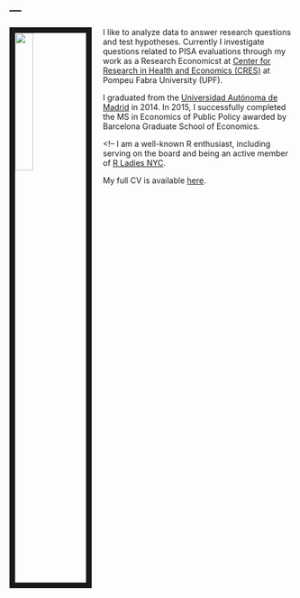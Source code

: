---
---

<link rel="stylesheet" href="styles.css" type="text/css">

<img src="inti.jpg" style="width:25%; border:10px solid; margin-right: 20px" align="left">

I like to analyze data to answer research questions and test hypotheses. Currently I investigate questions related to PISA evaluations through my work as a Research Economicst at [Center for Research in Health and Economics (CRES)](https://www.upf.edu/web/cres) at Pompeu Fabra University (UPF). 

I graduated from the [Universidad Autónoma de Madrid](http://www.uam.es) in 2014. In 2015, I successfully completed the MS in Economics of Public Policy awarded by Barcelona Graduate School of Economics. 

<!-- In 2016 I began working toward my DrPH in biostatistics as a part-time student at [Columbia University](https://www.mailman.columbia.edu/become-student/departments/biostatistics), where I am investigating statistical methods for the study of etiologic heterogeneity in epidemiologic studies under the advisement of [Dr. Shuang Wang](https://www.mailman.columbia.edu/people/our-faculty/sw2206) at Columbia University and [Dr. Colin Begg](https://www.mskcc.org/profile/colin-begg) at Memorial Sloan Kettering Cancer Center. I expect to graduate by the end of 2018. -->

<!-- I am a well-known R enthusiast, including serving on the board and being an active member of [R Ladies NYC](http://www.rladiesnyc.org/). 

My full CV is available [here](files/Zabor_CV_2017_Q4.pdf).